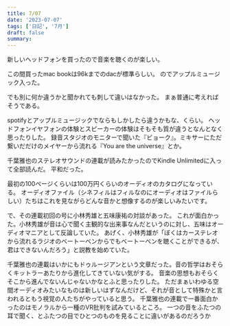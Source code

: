 ```yaml
---
title: 7/07
date: '2023-07-07'
tags: ['日記', '7月']
draft: false
summary: 
---
```

新しいヘッドフォンを買ったので音楽を聴くのが楽しい。

この間買ったmac bookは96kまでのdacが標準らしい。
のでアップルミュージック入った。

でも別に何か違うかと聞かれても刺して違いはなかった。
まぁ普通に考えればそうである。

spotifyとアップルミュージックでならもしかしたら違うかもな、くらい。
ヘッドフォンイヤフォンの体験とスピーカーの体験はそもそも質が違うとなんとなく思ったりした。
録音スタジオのモニターで聞いた『ビョーク』。ミキサーにただ繋いだだけのメイヤーから流れる『You are the universe』とか。

千葉雅也のステレオサウンドの連載が読みたかったのでKindle Unlimitedに入って全部読んだ。
平和だった。

最初の100ページくらいは100万円くらいのオーディオのカタログになっている。
オーディオファイル（シネフィルはフィルなのにオーディオはファイルらしい）たちはこれを見ながらどんな音かと想像するのが楽しいみたいです。

で、その連載初回の号に小林秀雄と五味康祐の対談があった。
これが面白かった。小林秀雄が音は心で聞く主観的な出来事なんだというのに対し、五味はオーディオマニアとして反論していた。
あげく、小林秀雄が「ぼくはカーステレオから流れるラジオのベートーベンからでもベートーベンを聴くことができるが、君はできないんだろう」と説教を始めていた。

千葉雅也の連載はいかにもドゥルージアンという文章だった。音の哲学はおそらくキットラーあたりから進化してきていない気がする。
音楽の思想もおそらくそこから進んでないんじゃないかなとふと思ったりした。
ただまぁいわゆる空間オーディオみたいなものは新しいはずなんだけど、それが音として特殊かと言われるともう視覚の人たちがやっていると思う。
千葉雅也の連載で一番面白かったのはモノラルから一種のVR批判を試みているところ。
一つの音をふたつの耳で聞く、とふたつの目でひとつのものを見ることに違いがあるのだろうか